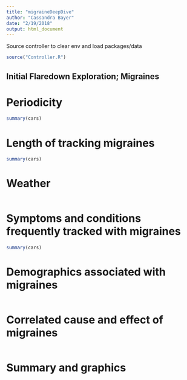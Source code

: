 ```yaml
---
title: "migraineDeepDive"
author: "Cassandra Bayer"
date: "2/19/2018"
output: html_document
---
```


Source controller to clear env and load packages/data
```r
source("Controller.R")
```

## Initial Flaredown Exploration; Migraines

# Periodicity
```r
summary(cars)
```

# Length of tracking migraines
```r
summary(cars)
```


# Weather
```r

```

# Symptoms and conditions frequently tracked with migraines
```r
summary(cars)
```

# Demographics associated with migraines
```r

```

# Correlated cause and effect of migraines
```r

```

# Summary and graphics
```r

```

